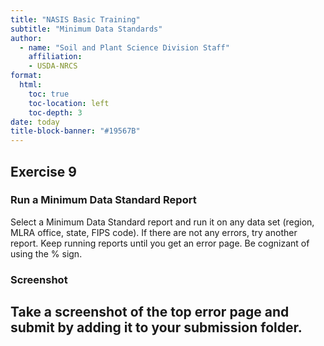 ```yaml
---
title: "NASIS Basic Training"
subtitle: "Minimum Data Standards"
author:
  - name: "Soil and Plant Science Division Staff"
    affiliation:
    - USDA-NRCS
format:
  html:
    toc: true
    toc-location: left
    toc-depth: 3
date: today
title-block-banner: "#19567B"
---
```


## Exercise 9

### Run a Minimum Data Standard Report

Select a Minimum Data Standard report and run it on any data set (region, MLRA office, state, FIPS code). If there are not any errors, try another report. Keep running reports until you get an error page. Be cognizant of using the % sign. 

### Screenshot
Take a screenshot of the top error page and submit by adding it to your submission folder. 
---
